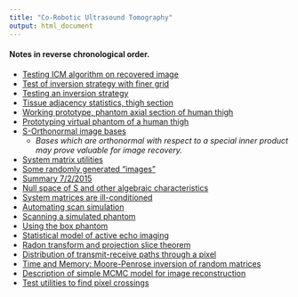 ```yaml
---
title: "Co-Robotic Ultrasound Tomography"
output: html_document
---
```


#### Notes in reverse chronological order.
* [Testing ICM algorithm on recovered image](www/ICM_test.html)
* [Test of inversion strategy with finer grid](www/inversion_test_2.html)
* [Testing an inversion strategy](www/test_smooth.html)
* [Tissue adjacency statistics, thigh section](www/tissue_transitions_thigh.html)
* [Working prototype, phantom axial section of human thigh](www/thigh_working_prototype.html)
* [Prototyping virtual phantom of a human thigh](www/inkscaping.html)
* [S-Orthonormal image bases](www/pix_alternatives.html)
    + *Bases which are orthonormal with respect to a special inner product may prove valuable for image recovery.*
* [System matrix utilities](www/writing_sysmat_utils.html)
* [Some randomly generated "images"](www/random_images.html)
* [Summary 7/2/2015](www/summary_2015_7_2.html)
* [Null space of S and other algebraic characteristics](www/S_kernel_etc.html)
* [System matrices are ill-conditioned](www/ill_conditioned_S.html)
* [Automating scan simulation](www/using_box_scanner.html)
* [Scanning a simulated phantom](www/sim_scan_1.html)
* [Using the box phantom](www/using_box_phantom.html)
* [Statistical model of active echo imaging](www/mcmc_ae.html)
* [Radon transform and projection slice theorem](www/radon_slice.html)
* [Distribution of transmit-receive paths through a pixel](www/distr_lines_thru_pixel.html)
* [Time and Memory: Moore-Penrose inversion of random matrices](www/time_memory_1.html)
* [Description of simple MCMC model for image reconstruction](www/MCMC_model_1.html)
* [Test utilities to find pixel crossings](www/utilTests.html)
